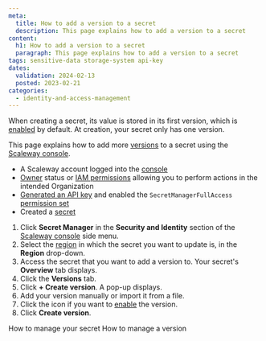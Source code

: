 ```yaml
---
meta:
  title: How to add a version to a secret
  description: This page explains how to add a version to a secret
content:
  h1: How to add a version to a secret
  paragraph: This page explains how to add a version to a secret
tags: sensitive-data storage-system api-key
dates:
  validation: 2024-02-13
  posted: 2023-02-21
categories:
  - identity-and-access-management
---
```


When creating a secret, its value is stored in its first version, which is [enabled](/identity-and-access-management/secret-manager/concepts/#enabling-a-version) by default. At creation, your secret only has one version.

This page explains how to add more [versions](/identity-and-access-management/secret-manager/concepts/#version) to a secret using the [Scaleway console](https://console.scaleway.com).

<Macro id="requirements" />

- A Scaleway account logged into the [console](https://console.scaleway.com)
- [Owner](/identity-and-access-management/iam/concepts/#owner) status or [IAM permissions](/identity-and-access-management/iam/concepts/#permission) allowing you to perform actions in the intended Organization
- [Generated an API key](/identity-and-access-management/iam/how-to/create-api-keys/) and enabled the `SecretManagerFullAccess` [permission set](/identity-and-access-management/iam/reference-content/permission-sets/)
- Created a [secret](/identity-and-access-management/secret-manager/how-to/create-secret/)

1. Click **Secret Manager** in the **Security and Identity** section of the [Scaleway console](https://console.scaleway.com/) side menu.
2. Select the [region](/identity-and-access-management/secret-manager/concepts/#region) in which the secret you want to update is, in the **Region** drop-down.
3. Access the secret that you want to add a version to. Your secret's **Overview** tab displays.
4. Click the **Versions** tab.
5. Click **+ Create version**. A pop-up displays.
6. Add your version manually or import it from a file.
7. Click the <Icon name="toggle" /> icon if you want to [enable](/identity-and-access-management/secret-manager/concepts/#enabling-a-version) the version.
8. Click **Create version**.


<Navigation title="See also">
  <PreviousButton to="/identity-and-access-management/secret-manager/how-to/manage-secret/">How to manage your secret</PreviousButton>
  <NextButton to="/identity-and-access-management/secret-manager/how-to/manage-version/">How to manage a version</NextButton>
</Navigation>
